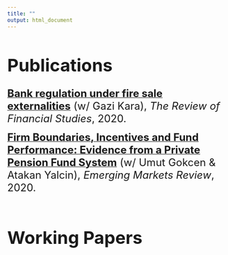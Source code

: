 ```yaml
---
title: ""
output: html_document
---
```



<h1 style="font-size:40px;"> <strong> Publications </strong> </h1>

<a href="https://papers.ssrn.com/sol3/papers.cfm?abstract_id=2901621"> <font size="+2"><strong>Bank regulation under fire sale externalities</strong></a> (w/ Gazi Kara),<i> The Review of Financial Studies</i>, 2020. </font>

<a href="https://papers.ssrn.com/sol3/papers.cfm?abstract_id=3070152"> <font size="+2"><strong>Firm Boundaries, Incentives and Fund Performance: Evidence from a Private Pension Fund System</strong></a> (w/ Umut Gokcen & Atakan Yalcin),<i> Emerging Markets Review</i>, 2020. </font>

<!-- other styles i tried
<h3>Bank Regulation under Fire Sale Externalities, <i>The Review of Financial Studies</i>, 2020. <a href="https://papers.ssrn.com/sol3/papers.cfm?abstract_id=2901621"> <br> <strong> SSRN link </strong></a> </h3>

<a href="https://papers.ssrn.com/sol3/papers.cfm?abstract_id=2901621"> <font size="+2"><strong>Bank Regulation under Fire Sale Externalities </strong></a>,<i>The Review of Financial Studies</i>, 2020. </font>
--> 

<p style="margin-bottom:2cm;"> </p>

<h1 style="font-size:40px;"> <strong> Working Papers </strong> </h1>




